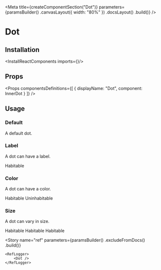 
<Meta
    title={createComponentSection("Dot")}
    parameters={paramsBuilder()
        .canvasLayout({ width: "80%" })
        .docsLayout(<ReactComponentsLayout sourcePath="/packages/react-components/src/dot" />)
        .build()}
/>

# Dot

## Installation

<InstallReactComponents imports={<Imports />}/>

## Props

<Props
    componentsDefinitions={[
        { displayName: "Dot", component: InnerDot }
    ]}
/>

## Usage

### Default

A default dot.

<Preview>
    <Story name="default">
        <Dot />
    </Story>
</Preview>

### Label

A dot can have a label.

<Preview>
    <Story name="label">
        <Dot>Habitable</Dot>
    </Story>
</Preview>

### Color

A dot can have a color.

<Preview>
    <Story name="color">
        <Inline>
            <Dot color="success-500">Habitable</Dot>
            <Dot color="alert-500">Uninhabitable</Dot>
        </Inline>
    </Story>
</Preview>

### Size

A dot can vary in size.

<Preview>
    <Story name="size">
        <Inline align="end">
            <Dot size="sm">Habitable</Dot>
            <Dot>Habitable</Dot>
            <Dot size="lg">Habitable</Dot>
        </Inline>
    </Story>
</Preview>

<Story
    name="ref"
    parameters={paramsBuilder()
        .excludeFromDocs()
        .build()}
>
    <RefLogger>
        <Dot />
    </RefLogger>
</Story>
